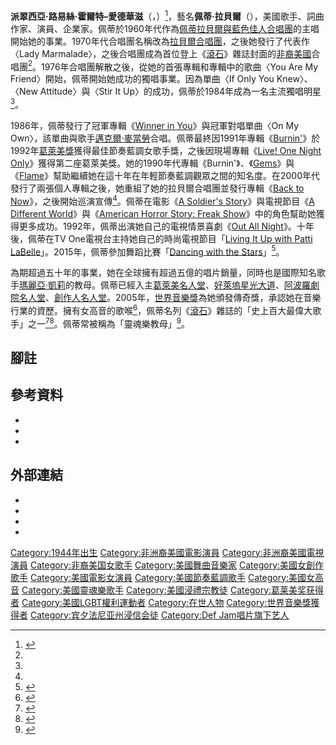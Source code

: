 {{overlinked|time=2017-02-05T14:42:04+00:00}}
{{藝人
| 姓名 = 佩蒂·拉貝爾
| 類型 = 女藝人
| 圖片 = PattiLaBelle2.jpg
| 圖片簡介 = 佩蒂·拉貝爾於2008年
| 本名 = Patricia Louise Holte-Edwards
| 英文名 = Patti LaBelle
| 國籍 = {{USA}}
| 出生名 = Patricia Louise Holte
| 出生日期 = {{Birth date and age|mf=yes|1944|5|24}}
| 出生地點 = {{USA}}[[宾夕法尼亚州|賓夕法尼亞州]][[費城|費城]]
| 職業 = {{flatlist|
*[[歌手|歌手]]
*[[詞曲作家|詞曲作家]]
*[[演員|演員]]
*[[企业家|企業家]]
}}
| 音樂類型 = {{flatlist|
*[[节奏布鲁斯|節奏藍調]]
*[[靈魂樂|靈魂樂]]
*[[迪斯科|迪斯可]]
*[[舞曲|舞曲]]
*[[福音音乐|福音]]
*[[放克|放克]]
}}
| 活躍年代 = 1962年至今
| 唱片公司 = {{flatlist|
*[[史诗唱片|Epic]]
*[[費城國際唱片|Philadelphia Int'l]]
*[[美希亞唱片|MCA]]
*[[Def_Jam唱片公司|Def Soul Classics]]
*[[Umbrella_Records|Umbrella]]
*[[Bungalo_Records|Bungalo]]
*[[Resolution_Records|Resolution]]
}}
| 網站 = {{URL|pattilabelle.com}}
| 相關團體 = {{flatlist|
*[[拉貝爾合唱團|拉貝爾合唱團]]
*[[邁克爾·麥當勞|邁克爾·麥當勞]]
*[[尤蘭妲·亞當斯|尤蘭妲·亞當斯]]
*[[玛丽·布莱姬|玛丽·布莱姬]]
*[[瑪麗亞·凱莉|瑪麗亞·凱莉]]
*[[艾瑞莎·弗蘭克林|艾瑞莎·弗蘭克林]]
*[[西茜·休斯頓|西茜·休斯頓]]
*[[惠特妮·休斯顿|惠妮·休斯頓]]
*[[布鲁克林会幕|布魯克林會幕唱詩班]]
}}
}}

'''派翠西亞·路易絲·霍爾特–愛德華滋'''（{{Lang-en|'''Patricia Louise Holte-Edwards'''}}，{{bd|1944年|5月24日}}）<ref name="biography2">{{cite web|url=http://www.biography.com/people/patti-labelle-537586|title=Patti LaBelle profile|accessdate=August 12, 2014|publisher=Biography.com|archive-date=2017-02-01|archive-url=https://web.archive.org/web/20170201072118/http://www.biography.com/people/patti-labelle-537586|dead-url=no}}</ref>，藝名'''佩蒂·拉貝爾'''（{{Lang-en|'''Patti LaBelle'''}}），美國歌手、詞曲作家、演員、企業家。佩蒂於1960年代作為[[佩蒂拉貝爾與藍色佳人合唱團|佩蒂拉貝爾與藍色佳人合唱團]]的主唱開始她的事業。1970年代合唱團名稱改為[[拉貝爾合唱團|拉貝爾合唱團]]，之後她發行了代表作〈Lady Marmalade〉，之後合唱團成為首位登上《[[滾石_(雜誌)|滾石]]》雜誌封面的[[非裔美国人|非裔美國]]合唱團<ref name="biography2" />。1976年合唱團解散之後，從她的首張專輯和專輯中的歌曲〈You Are My Friend〉開始，佩蒂開始她成功的獨唱事業。因為單曲〈If Only You Knew〉、〈New Attitude〉與〈Stir It Up〉的成功，佩蒂於1984年成為一名主流獨唱明星<ref name="biography2" />。

1986年，佩蒂發行了冠軍專輯《[[Winner_in_You|Winner in You]]》與冠軍對唱單曲〈On My Own〉，該單曲與歌手[[邁克爾·麥當勞|邁克爾·麥當勞]]合唱。佩蒂最終因1991年專輯《[[Burnin'|Burnin']]》於1992年[[葛萊美獎|葛萊美獎]]獲得最佳節奏藍調女歌手獎，之後因現場專輯《[[Live!_One_Night_Only|Live! One Night Only]]》獲得第二座葛萊美獎。她的1990年代專輯《Burnin'》、《[[Gems|Gems]]》與《[[Flame|Flame]]》幫助繼續她在這十年在年輕節奏藍調觀眾之間的知名度。在2000年代發行了兩張個人專輯之後，她重組了她的拉貝爾合唱團並發行專輯《[[Back_to_Now|Back to Now]]》，之後開始巡演宣傳<ref name="biography2" />。佩蒂在電影《[[大兵_(電影)|A Soldier's Story]]》與電視節目《[[A_Different_World|A Different World]]》與《[[美國恐怖故事：畸形秀|American Horror Story: Freak Show]]》中的角色幫助她獲得更多成功。1992年，佩蒂出演她自己的電視情景喜劇《[[Out_All_Night|Out All Night]]》。十年後，佩蒂在TV One電視台主持她自己的時尚電視節目「[[Living_It_Up_with_Patti_LaBelle_on_TV_One|Living It Up with Patti LaBelle]]」。2015年，佩蒂參加舞蹈比賽「[[Dancing_with_the_Stars|Dancing with the Stars]]」<ref name="IMDb name|0479458">{{IMDb name|0479458}}</ref>。

為期超過五十年的事業，她在全球擁有超過五億的唱片銷量，同時也是國際知名歌手[[瑪麗亞·凱莉|瑪麗亞·凱莉]]的教母。佩蒂已經入主[[葛萊美名人堂|葛萊美名人堂]]、[[好萊塢星光大道|好萊塢星光大道]]、[[阿波羅劇院名人堂|阿波羅劇院名人堂]]、[[創作人名人堂|創作人名人堂]]。2005年，[[世界音樂獎|世界音樂獎]]為她頒發傳奇獎，承認她在音樂行業的資歷。擁有女高音的歌喉<ref>{{cite news|url=http://www.popmatters.com/pm/review/patti-labelle-the-essential-patti-la-belle-live-in-washington-dc|title=Patti LaBelle: The Essential Patti La Belle/Live In Washington, D.C.|last=Tricker|first=Spencer|date=July 22, 2008|work=Popmatters|accessdate=April 17, 2012|archive-date=2009-09-25|archive-url=https://web.archive.org/web/20090925170256/http://www.popmatters.com/pm/review/patti-labelle-the-essential-patti-la-belle-live-in-washington-dc|dead-url=no}}</ref>，佩蒂名列《[[滾石_(雜誌)|滾石]]》雜誌的「史上百大最偉大歌手」之一<ref name="www.rollingstone.com">{{Cite news|url=http://www.rollingstone.com/music/lists/100-greatest-singers-of-all-time-19691231/patti-labelle-19691231|title=Patti LaBelle: 100 Greatest Singers|publisher=Rolling Stone|accessdate=2012-10-15|archive-date=2012-06-19|archive-url=https://web.archive.org/web/20120619124820/http://www.rollingstone.com/music/lists/100-greatest-singers-of-all-time-19691231/patti-labelle-19691231|dead-url=no}}</ref><ref>{{cite web|url=http://www.tmz.com/person/patti-labelle|title=Patti LaBelle News, Pictures, and Videos|accessdate=2014-07-29|publisher=Tmz.com|archive-date=2017-08-18|archive-url=https://web.archive.org/web/20170818185213/http://www.tmz.com/person/patti-labelle|dead-url=no}}</ref>。佩蒂常被稱為「靈魂樂教母」<ref>{{cite web|url=http://parade.com/382568/stephaniestephens/the-godmother-of-soul-patti-labelle-the-better-she-feels-the-better-she-looks/|title=The Godmother of Soul Patti LaBelle: The Better She Feels, The Better She Looks|accessdate=September 8, 2015|date=March 13, 2015|work=[[Parade_(magazine)|Parade]]|archive-date=2017-08-03|archive-url=https://web.archive.org/web/20170803050014/https://parade.com/382568/stephaniestephens/the-godmother-of-soul-patti-labelle-the-better-she-feels-the-better-she-looks/|dead-url=no}}</ref>。

== 腳註 ==
{{Reflist}}

== 參考資料 ==
* {{cite book |last=Clemente |first=John |title=Girl Groups: Fabulous Females Who Rocked The World |publisher=Author House |year=2006 |isbn=978-1-4772-7633-4}}
* {{cite book| last=Warner |first=Jay |title=American Singing Groups: A History from 1940s to Today |publisher=Hal Leonard Corporation |date=July 17, 2013 |isbn=0634099787}}
*{{Cite book|title=Don't Block the Blessings|author1=Labelle, Patti  |author2=Randolph, Laura B. |lastauthoramp=yes |page=200|publisher=Thorndike Press|date=March 1997}}

== 外部連結 ==
*{{official website|http://www.pattilabelle.com}}
*{{Allmusic|class=artist|id=p4720}}
*{{IMDb name|0479458}}
*{{IBDB name}}

{{Authority control}}

{{DEFAULTSORT:Labelle, Patti}}
[[Category:1944年出生|Category:1944年出生]]
[[Category:非洲裔美國電影演員|Category:非洲裔美國電影演員]]
[[Category:非洲裔美國電視演員|Category:非洲裔美國電視演員]]
[[Category:非裔美国女歌手|Category:非裔美国女歌手]]
[[Category:美國舞曲音樂家|Category:美國舞曲音樂家]]
[[Category:美國女創作歌手|Category:美國女創作歌手]]
[[Category:美國電影女演員|Category:美國電影女演員]]
[[Category:美國節奏藍調歌手|Category:美國節奏藍調歌手]]
[[Category:美國女高音|Category:美國女高音]]
[[Category:美國靈魂樂歌手|Category:美國靈魂樂歌手]]
[[Category:美國浸禮宗教徒|Category:美國浸禮宗教徒]]
[[Category:葛莱美奖获得者|Category:葛莱美奖获得者]]
[[Category:美國LGBT權利運動者|Category:美國LGBT權利運動者]]
[[Category:在世人物|Category:在世人物]]
[[Category:世界音樂獎獲得者|Category:世界音樂獎獲得者]]
[[Category:宾夕法尼亚州浸信会徒|Category:宾夕法尼亚州浸信会徒]]
[[Category:Def_Jam唱片旗下艺人|Category:Def Jam唱片旗下艺人]]